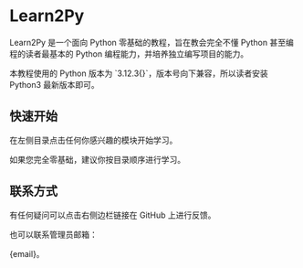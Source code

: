 
# Learn2Py

Learn2Py 是一个面向 Python 零基础的教程，旨在教会完全不懂 Python 甚至编程的读者最基本的 Python 编程能力，并培养独立编写项目的能力。

<Callout>
  本教程使用的 Python 版本为 `3.12.3{}`，版本号向下兼容，所以读者安装 Python3 最新版本即可。
</Callout>

## 快速开始

在左侧目录点击任何你感兴趣的模块开始学习。

如果您完全零基础，建议你按目录顺序进行学习。

## 联系方式

有任何疑问可以点击右侧边栏链接在 GitHub 上进行反馈。

也可以联系管理员邮箱：
<Link href={`mailto:${email}`}>{email}</Link>。
